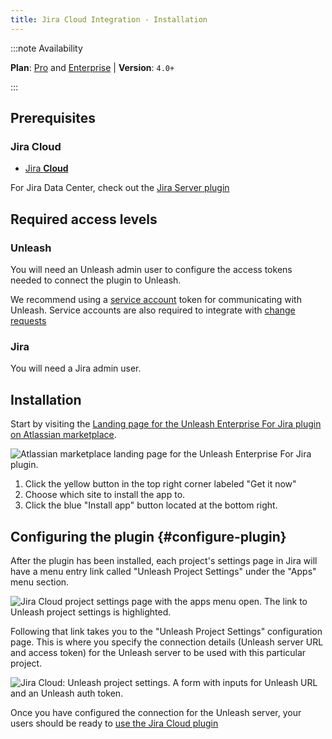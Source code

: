 ```yaml
---
title: Jira Cloud Integration - Installation
---
```




<SearchPriority level="high" />

:::note Availability

**Plan**: [Pro](/availability#plans) and [Enterprise](https://www.getunleash.io/pricing) | **Version**: `4.0+`

:::

## Prerequisites

### Jira Cloud

- [Jira **Cloud**](https://www.atlassian.com/software/jira)

For Jira Data Center, check out the [Jira Server plugin](jira-server-plugin-installation.md)


## Required access levels

### Unleash

You will need an Unleash admin user to configure the access tokens needed to connect the plugin to Unleash.

We recommend using a [service account](../service-accounts.md) token for communicating with Unleash. Service accounts are also required to integrate with [change requests](../change-requests)

### Jira

You will need a Jira admin user.

## Installation

Start by visiting the [Landing page for the Unleash Enterprise For Jira plugin on Atlassian marketplace](https://marketplace.atlassian.com/apps/1231447/unleash-enterprise-for-jira?hosting=cloud&tab=overview).

![Atlassian marketplace landing page for the Unleash Enterprise For Jira plugin.](/img/unleash-marketplace-for-unleash-enterprise-jira-plugin.png)

1. Click the yellow button in the top right corner labeled "Get it now"
2. Choose which site to install the app to.
3. Click the blue "Install app" button located at the bottom right.

## Configuring the plugin {#configure-plugin}

After the plugin has been installed, each project's settings page in Jira will have a menu entry link called "Unleash Project Settings" under the "Apps" menu section.

![Jira Cloud project settings page with the apps menu open. The link to Unleash project settings is highlighted.](/img/jira-cloud-project-settings-link.png)

Following that link takes you to the "Unleash Project Settings" configuration page. This is where you specify the connection details (Unleash server URL and access token) for the Unleash server to be used with this particular project.

![Jira Cloud: Unleash project settings. A form with inputs for Unleash URL and an Unleash auth token.](/img/jira-cloud-project-settings.png)

Once you have configured the connection for the Unleash server, your users should be ready to [use the Jira Cloud plugin](jira-cloud-plugin-usage)
